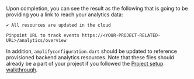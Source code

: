 Upon completion, you can see the result as the following that is going to be providing you a link to reach your analytics data:

```console
✔ All resources are updated in the cloud

Pinpoint URL to track events https://<YOUR-PROJECT-RELATED-URL>/analytics/overview
```

In addition, `amplifyconfiguration.dart` should be updated to reference provisioned backend analytics resources. Note that these files should already be a part of your project if you followed the [Project setup walkthrough](/lib/project-setup/create-application).
